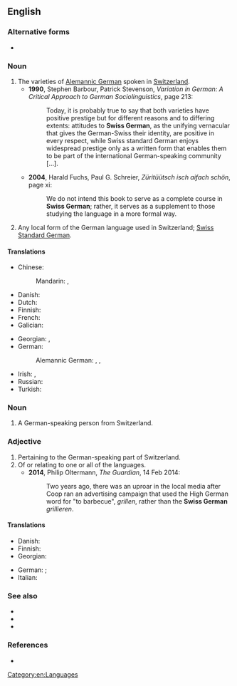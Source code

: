 {{also|Swiss-German}}
==English==

===Alternative forms===
* {{l|en|Swiss-German}}

===Noun===
{{en-noun|-}}

# The varieties of [[Alemannic German]] spoken in [[Switzerland]].
#* '''1990''', Stephen Barbour, Patrick Stevenson, ''Variation in German: A Critical Approach to German Sociolinguistics'', page 213:
#*: Today, it is probably true to say that both varieties have positive prestige but for different reasons and to differing extents: attitudes to '''Swiss German''', as the unifying vernacular that gives the German-Swiss their identity, are positive in every respect, while Swiss standard German enjoys widespread prestige only as a written form that enables them to be part of the international German-speaking community […].
#* '''2004''', Harald Fuchs, ‎Paul G. Schreier, ''Züritüütsch isch aifach schön'', page xi:
#*: We do not intend this book to serve as a complete course in '''Swiss German'''; rather, it serves as a supplement to those studying the language in a more formal way.
# {{lb|en|loosely}} Any local form of the German language used in Switzerland; [[Swiss Standard German]].

====Translations====
{{trans-top|Alemannic German spoken in Switzerland}}
* Chinese:
*: Mandarin: {{t|cmn|瑞士德語}}, {{t|cmn|瑞士德语|tr=Ruìshì Déyǔ}}
* Danish: {{t|da|schweizertysk}}
* Dutch: {{t+|nl|Zwitserduits|n}}
* Finnish: {{t+|fi|sveitsinsaksa}}
* French: {{t|fr|allemand de Suisse|m}}
* Galician: {{t|gl|alemán suízo|m}}
{{trans-mid}}
* Georgian: {{t|ka|შვეიცარიული გერმანული}}, {{t|ka|შვეიცარიული გერმანული ენა}}
* German: {{t+|de|Schweizerdeutsch|n}}
*: Alemannic German: {{t|gsw|Schwiizertüütsch|n}}, {{t|gsw|Schwizertitsch|n}}, {{t|gsw|Schwyzerdütsch|n}}
* Irish: {{t|ga|[[Gearmáinis]] [[Eilvéiseach]]|f}}, {{t|ga|Gearmáinis na hEilvéise|f}}
* Russian: {{t|ru|[[швейца́рский]] [[неме́цкий]]|m}}
* Turkish: {{t+|tr|İsviçre Almancası}}
{{trans-bottom}}

===Noun===
{{en-noun}}

# A German-speaking person from Switzerland.

===Adjective===
{{en-adj}}

# Pertaining to the German-speaking part of Switzerland.
# Of or relating to one or all of the languages.
#* '''2014''', Philip Oltermann, ''The Guardian'', 14 Feb 2014:
#*: Two years ago, there was an uproar in the local media after Coop ran an advertising campaign that used the High German word for "to barbecue", ''grillen'', rather than the '''Swiss German''' ''grillieren''.

====Translations====
{{trans-top}}
* Danish: {{t|da|schweizertysk}}
* Finnish: {{t|fi|sveitsinsaksalainen}}
* Georgian: {{t|ka|შვეიცარიული გერმანული}}
{{trans-mid}}
* German: {{t+|de|deutschschweizerisch}}; {{t|de|schweizerdeutsch}} {{q|relating to language}}
* Italian: {{t|it|svizzero-tedesco}}
{{trans-bottom}}

===See also===
* {{pedialite|}}
* {{l|en|Alemannic}}
* {{l|en|Swiss Standard German}}

===References===
* {{ethnologue|code=gsw}}

[[Category:en:Languages]]
